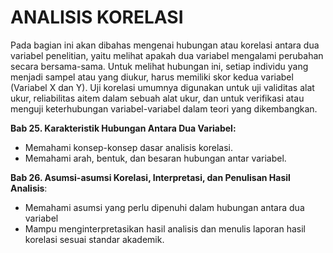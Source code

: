 # ANALISIS KORELASI {#sec-korelasi}

Pada bagian ini akan dibahas mengenai hubungan atau korelasi antara dua variabel penelitian, yaitu melihat apakah dua variabel mengalami perubahan secara bersama-sama. Untuk melihat hubungan ini, setiap individu yang menjadi sampel atau yang diukur, harus memiliki skor kedua variabel (Variabel X dan Y). Uji korelasi umumnya digunakan untuk uji validitas alat ukur, reliabilitas aitem dalam sebuah alat ukur, dan untuk verifikasi atau menguji keterhubungan variabel-variabel dalam teori yang dikembangkan.

::: {.callout-note title="*Tujuan Pembelajaran*"}
**Bab 25. Karakteristik Hubungan Antara Dua Variabel:**

-   Memahami konsep-konsep dasar analisis korelasi.
-   Memahami arah, bentuk, dan besaran hubungan antar variabel.

**Bab 26. Asumsi-asumsi Korelasi, Interpretasi, dan Penulisan Hasil Analisis**:

-   Memahami asumsi yang perlu dipenuhi dalam hubungan antara dua variabel
-   Mampu menginterpretasikan hasil analisis dan menulis laporan hasil korelasi sesuai standar akademik.
:::
